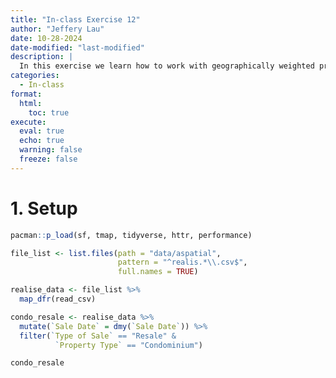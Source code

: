```yaml
---
title: "In-class Exercise 12"
author: "Jeffery Lau"
date: 10-28-2024
date-modified: "last-modified"
description: |
  In this exercise we learn how to work with geographically weighted predictive model.
categories:
  - In-class
format:
  html:
    toc: true
execute: 
  eval: true
  echo: true
  warning: false
  freeze: false
---
```


# 1. Setup

```r
pacman::p_load(sf, tmap, tidyverse, httr, performance)
```


```r
file_list <- list.files(path = "data/aspatial",
                        pattern = "^realis.*\\.csv$",
                        full.names = TRUE)

realise_data <- file_list %>%
  map_dfr(read_csv)
```


```r
condo_resale <- realise_data %>%
  mutate(`Sale Date` = dmy(`Sale Date`)) %>%
  filter(`Type of Sale` == "Resale" &
          `Property Type` == "Condominium")
```

```r
condo_resale
```

